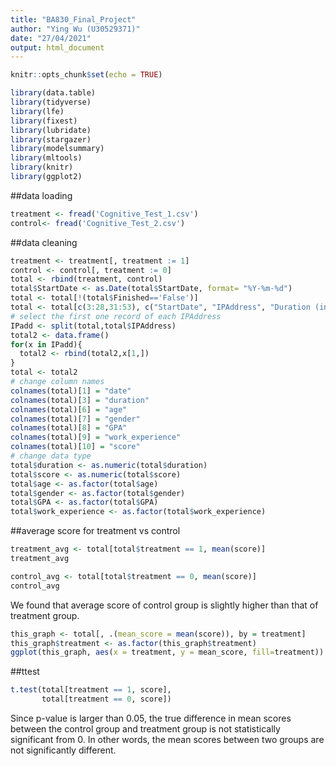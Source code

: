 ```yaml
---
title: "BA830_Final_Project"
author: "Ying Wu (U30529371)"
date: "27/04/2021"
output: html_document
---
```


```r
knitr::opts_chunk$set(echo = TRUE)
```

```r
library(data.table)
library(tidyverse)
library(lfe)
library(fixest)
library(lubridate)
library(stargazer)
library(modelsummary)
library(mltools)
library(knitr)
library(ggplot2)
```

##data loading 
```r
treatment <- fread('Cognitive_Test_1.csv')
control<- fread('Cognitive_Test_2.csv')
```

##data cleaning 
```r
treatment <- treatment[, treatment := 1]
control <- control[, treatment := 0]
total <- rbind(treatment, control)
total$StartDate <- as.Date(total$StartDate, format= "%Y-%m-%d")
total <- total[!(total$Finished=='False')]
total <- total[c(3:28,31:53), c("StartDate", "IPAddress", "Duration (in seconds)", "LocationLatitude", "LocationLongitude", "Q2", "Q3", "Q4", "Q5", "SC0", "treatment")]
# select the first one record of each IPAddress
IPadd <- split(total,total$IPAddress)
total2 <- data.frame()
for(x in IPadd){
  total2 <- rbind(total2,x[1,])
}
total <- total2
# change column names
colnames(total)[1] = "date"
colnames(total)[3] = "duration"
colnames(total)[6] = "age"
colnames(total)[7] = "gender"
colnames(total)[8] = "GPA"
colnames(total)[9] = "work_experience"
colnames(total)[10] = "score"
# change data type
total$duration <- as.numeric(total$duration)
total$score <- as.numeric(total$score)
total$age <- as.factor(total$age)
total$gender <- as.factor(total$gender)
total$GPA <- as.factor(total$GPA)
total$work_experience <- as.factor(total$work_experience)
```

##average score for treatment vs control
```r
treatment_avg <- total[total$treatment == 1, mean(score)]
treatment_avg

control_avg <- total[total$treatment == 0, mean(score)]
control_avg
```
We found that average score of control group is slightly higher than that of treatment group. 

```r
this_graph <- total[, .(mean_score = mean(score)), by = treatment]
this_graph$treatment <- as.factor(this_graph$treatment)
ggplot(this_graph, aes(x = treatment, y = mean_score, fill=treatment)) + geom_bar(stat = 'identity') + ggtitle("Average Score per Treatment & Control")
```

##ttest
```r
t.test(total[treatment == 1, score], 
       total[treatment == 0, score])
```
Since p-value is larger than 0.05, the true difference in mean scores between the control group and treatment group is not statistically significant from 0. In other words, the mean scores between two groups are not significantly different. 